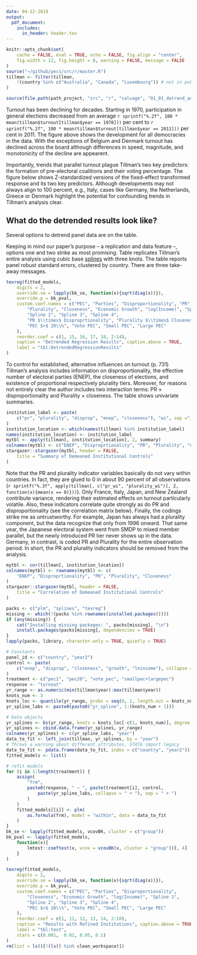 ```yaml
---
date: 04-12-2019
output:
  pdf_document:
    includes:
      in_header: header.tex
---
```


\tableofcontents
\newpage

```r
knitr::opts_chunk$set(
    cache = FALSE, eval = TRUE, echo = FALSE, fig.align = "center",
    fig.width = 12, fig.height = 8, warning = FALSE, message = FALSE
)
source("~/github/pecs/src/r/master.R")
tillman <- filter(tillman,
    !(country %in% c("Australia", "Canada", "Luxembourg")) # not in publication
)
```

\section{Trends in the data}

\subsection{What's the grand picture?}

```r
source(file.path(path_project, "src", "r", "salvage", "01_01_detrend_analysis.R"))
```

Turnout has been declining for decades. Starting in 1970, participation in general
elections decreased from an average
`r sprintf("%.2f", 100 * mean(tillman$turnout[tillman$year == 1970]))` per cent to
`r sprintf("%.2f", 100 * mean(tillman$turnout[tillman$year == 2011]))` per cent in
2011. The figure above shows the development for all democracies in the data. With
the exceptions of Belgium and Denmark turnout has declined across the board
although differences in speed, magnitude, and monotonicity of the decline
are appearent.

\begin{figure}[ht]
    \caption{Trends in Turnout}
    \includegraphics[width=\textwidth]{~/github/pecs/out/scatter_smoother_detrendTurnout.pdf}

    \textbf{Note}: Confidence envelope at the .95 level.
\end{figure}

Importantly, trends that parallel turnout plague Tillman's two key predictors:
the formation of pre-electoral coalitions and their voting percentage. The
figure below shows Z-standardized versions of the fixed-effect transformed
response and its two key predictors. Although developments may not always align
to 100 percent, e.g., Italy, cases like Germany, the Netherlands, Greece or
Denmark highlight the potential for confounding trends in Tillman's analysis
clear.

\begin{figure}[ht]
    \caption{Shared Trends in Treatments and Response}
    \includegraphics[width=\textwidth]{~/github/pecs/out/line_commonTrend_Pec1_Turnout.pdf}

    \small{\textbf{Note}: Rug plots indicate election years.}
\end{figure}

\newpage


## What do the detrended results look like?

Several options to detrend panel data are on the table.
\begin{enumerate}
    \item Indicator variables for observations can account for all apparent
        trends in the data. However, they reduce statistical power quite a bit.
    \item Reduced form trend models of observation time, e.g., polynomials or
        splines, are easily implemented, but quickly overfit the data
    \item Sophisticated error structures, e.g., AR(1), correct standard
        errors and p-values. Unfortunately, they ignore the biased effect
        estimate.
    \item A set of lagged responses removes any trend up to the cardinality of
        the set, but it will bias results if the trend is more complex than
        that.
    \item Substantive models of the trend in the outcome. However, if those
        models are to reduce confoundedness then they should yield leverage on
        the treatment(s) as well.
\end{enumerate}

Keeping in mind our paper's purpose -- a replication and data feature --,
options one and two strike as most promising. Table
\ref{tbl:DetrendedRegressionResults} replicates Tillman's entire analysis using
cubic base [splines](https://en.wikipedia.org/wiki/B-spline) with three
knots.\footnote{
    The last report already presented the dummy variable approach. Moreover,
    I have checked simpler trend formulations, i.e. polynomials up to third
    degree. The association between PEC and turnout always collapses, no matter
    what approach to detrending was taken.
}
The table reports panel robust standard errors, clustered by country. There are
three take-away messages.

```r
texreg(fitted_models,
    digits = 2,
    override.se = lapply(bk_se, function(x){sqrt(diag(x))}),
    override.p = bk_pval,
    custom.coef.names = c("PEC", "Parties", "Disproportionality", "PR",
        "Plurality", "Closeness", "Economic Growth", "log(Income)", "Spline 1",
        "Spline 2", "Spline 3", "Spline 4",
        "PR $\\times$ Disproprtionality", "Plurality $\\times$ Closeness",
        "PEC $>$ 20\\%", "Vote PEC", "Small PEC", "Large PEC"
    ),
    reorder.coef = c(1, 15, 16, 17, 18, 2:14),
    caption = "Detrended Regression Results", caption.above = TRUE,
    label = "tbl:DetrendedRegressionResults"
)
```

\begin{enumerate}
    \item As before, the \textit{formation} of pre-electoral coalitions does
        not boost turnout once trends are taken into account. The estimated
        effect on PEC approaches zero and more sophisticated trend
        formulations will not substantively change this outcome: Shared trends
        confound Tillman's pivotal analysis.
    \item Interestingly, Models 2 through 4 imply that strong pre-electoral
        coalitions still boost turnout. According to Model 3, every additional
        vote percentage point which goes to PECS increases turnout by $0.027$
        percentage points. Moreover, Models 2 and 4 strongly suggest that this
        effect turns strong pre-electoral coalitions, i.e. PECs that account
        for at least 20 percent of the vote.

        However, voting results for PECs are downstream from turnout.
        Therefore, it is very likely that something else but time confounds
        these effects. Suspects range from institutions and party system
        polarization to observable properties of PECS, e.g. former cabinet
        status of its members or coalition type.
    \item Once the analysis has been detrended, many of the remaining
        regressors tend towards zero. At least, most of them do not flip sign.
        Consequently, not everything about Tillman's analysis is confounded by
        trends. There is something to be salvaged.
\end{enumerate}

\section{Refinement of Institutional Covariates}

To control for established, alternative influences on turnout (p. 731) Tillman's
analysis includes information on disproportionality, the effective number of
electoral parties (ENEP), the closeness of elections, and existence of proportional
respectively plurality tiers. Moreover, for reasons not entirely clear the
author includes two interaction terms: PR $\times$ disproportionality and
Plurality $\times$ closeness. The table shows univariate summaries.


```r
institution_label <- paste(
    c("pr", "plurality", "disprop", "enep", "closeness"), "wi", sep ="_"
)
institution_location <- which(names(tillman) %in% institution_label)
names(institution_location) <- institution_label
mytbl <- apply(tillman[, institution_location], 2, summary)
colnames(mytbl) <- c("ENEP", "Disproprtionality", "PR", "Plurality", "Closeness")
stargazer::stargazer(mytbl, header = FALSE,
    title = "Summary of Demeaned Institutional Controls"
)
```

Note that the PR and plurality indicator variables basically do not vary
within countries. In fact, they are glued to $0$ in about $90$ percent of all
observations (`r sprintf("%.3f", apply(tillman[, c("pr_wi", "plurality_wi")],
2, function(x){mean(x == 0)}))`). Only France, Italy, Japan, and New Zealand
contribute variance, rendering their estimated effects on turnout particularly
volatile. Also, these indicators correlate quite strongly as do PR and
disproportionality (see the correlation matrix below). Finally, the codings
strike me as untrustworthy. For example, Japan has always had a plurality
component, but the data recognize that only from 1996 onward.
That same year, the Japanese electoral system went from SMDP to mixed member
parallel, but the newly introduced PR tier never shows up in the data. Germany,
in contrast, is coded PR and Plurality for the entire observation period.
In short, the PR and plurality indicators should be removed from the analysis.

```r
mytbl <- cor(tillman[, institution_location])
colnames(mytbl) <- rownames(mytbl) <- c(
    "ENEP", "Disproprtionality", "PR", "Plurality", "Closeness"
)
stargazer::stargazer(mytbl, header = FALSE,
    title = "Correlation of Demeaned Institutional Controls"
)
```

```r
packs <- c("plm", "splines", "texreg")
missing <- which(!(packs %in% rownames(installed.packages())))
if (any(missing)) {
    cat("Installing missing packages: ", packs[missing], "\n")
    install.packages(packs[missing], dependencies = TRUE)
}
lapply(packs, library, character.only = TRUE, quietly = TRUE)

# Constants
panel_id <- c("country", "year2")
control <- paste(
    c("enep", "disprop", "closeness", "growth", "lnincome"), collapse = " + "
)
treatment <- c("pec1", "pec20", "vote_pec", "smallpec+largepec")
response <- "turnout"
yr_range <- as.numeric(min(tillman$year):max(tillman$year))
knots_num <- 3
knots_loc <- quantile(yr_range, probs = seq(0, 1, length.out = knots_num))
yr_spline_labs <- paste0(paste0("yr_spline", 1:(knots_num + 1)))

# Data objects
yr_splines <- bs(yr_range, knots = knots_loc[-c(1, knots_num)], degree = 3)
yr_splines <- cbind.data.frame(yr_splines, yr_range)
colnames(yr_splines) <- c(yr_spline_labs, "year")
data_to_fit <- left_join(tillman, yr_splines, by = "year")
# Throws a warning about different attributes, STATA import legacy
data_to_fit <- pdata.frame(data_to_fit, index = c("country", "year2"))
fitted_models <- list()

# refit models
for (i in 1:length(treatment)) {
    assign(
        "frm",
        paste0(response, " ~ ", paste(treatment[i], control,
            paste(yr_spline_labs, collapse = " + "), sep = " + ")
        )
    )
    fitted_models[[i]] <- plm(
        as.formula(frm), model = "within", data = data_to_fit
    )
}
bk_se <- lapply(fitted_models, vcovBK, cluster = c("group"))
bk_pval <- lapply(fitted_models,
    function(x){
        lmtest::coeftest(x, vcov = vcovBK(x, cluster = "group"))[, 4]
    }
)
```

```r
texreg(fitted_models,
    digits = 2,
    override.se = lapply(bk_se, function(x){sqrt(diag(x))}),
    override.p = bk_pval,
    custom.coef.names = c("PEC", "Parties", "Disproportionality",
        "Closeness", "Economic Growth", "log(Income)", "Spline 1",
        "Spline 2", "Spline 3", "Spline 4",
        "PEC $>$ 20\\%", "Vote PEC", "Small PEC", "Large PEC"
    ),
    reorder.coef = c(1, 11, 12, 13, 14, 2:10),
    caption = "Results with Refined Institutions", caption.above = TRUE,
    label = "tbl:test",
    stars = c(0.001,  0.01, 0.05, 0.1)
)
rm(list = ls()[!(ls() %in% clean_workspace)])
```


\section{Bringing polarization back in}
